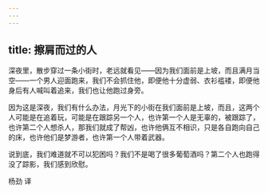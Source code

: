 ```yaml
---
---
---
```

title: 擦肩而过的人
---




深夜里，散步穿过一条小街时，老远就看见——因为我们面前是上坡，而且满月当空——一个男人迎面跑来，我们不会抓住他，即便他十分虚弱、衣衫褴褛，即便他身后有人喊叫着追来，我们也让他跑过身旁。

因为这是深夜，我们有什么办法，月光下的小街在我们面前是上坡，而且，这两个人可能是在追着玩，可能是在跟踪另一个人，也许第一个人是无辜的，被跟踪了，也许第二个人想杀人，那我们就成了帮凶，也许他俩互不相识，只是各自跑向自己的床，也许他们是梦游者，也许第一个人带着武器。

说到底，我们难道就不可以犯困吗？我们不是喝了很多葡萄酒吗？第二个人也跑得没了踪影，我们感到欣慰。

杨劲 译